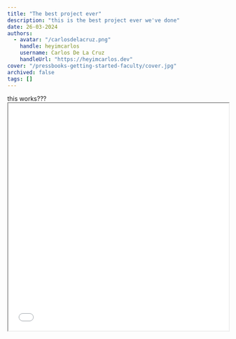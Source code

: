 ```yaml
---
title: "The best project ever"
description: "this is the best project ever we've done"
date: 26-03-2024
authors:
  - avatar: "/carlosdelacruz.png"
    handle: heyimcarlos
    username: Carlos De La Cruz
    handleUrl: "https://heyimcarlos.dev"
cover: "/pressbooks-getting-started-faculty/cover.jpg"
archived: false
tags: []
---
```


<div> this works??? </div>

<div className="mt-4">
  <iframe
    height="520px"
    width="100%"
    className="my-12"
    src="/unity/gear-simulator/index.html"
    allowFullScreen
  />
</div>
